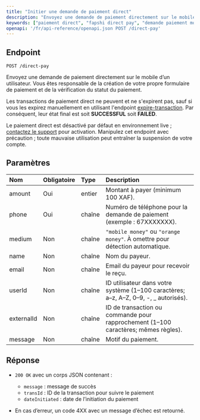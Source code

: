 ---
title: "Initier une demande de paiement direct"
description: "Envoyez une demande de paiement directement sur le mobile d'un utilisateur."
keywords: ["paiement direct", "fapshi direct pay", "demande paiement mobile", "api paiement", "endpoint direct-pay"]
openapi: '/fr/api-reference/openapi.json POST /direct-pay'
---

## Endpoint

`POST /direct-pay`

Envoyez une demande de paiement directement sur le mobile d’un utilisateur. Vous êtes responsable de la création de votre propre formulaire de paiement et de la vérification du statut du paiement.

<Note>Les transactions de paiement direct ne peuvent et ne s'expirent pas, sauf si vous les expirez manuellement en utilisant l'endpoint [expire-transaction](/fr/api-reference/endpoint/expire-transaction). Par conséquent, leur état final est soit **SUCCESSFUL** soit **FAILED**.</Note>

<Warning> Le paiement direct est désactivé par défaut en environnement live ; [contactez le support](https://wa.me/237658610472) pour activation.</Warning>
<Danger>Manipulez cet endpoint avec précaution ; toute mauvaise utilisation peut entraîner la suspension de votre compte.</Danger>

## Paramètres

| Nom        | Obligatoire | Type    | Description                                                                                |
|:-----------|:------------|:--------|:-------------------------------------------------------------------------------------------|
| amount     | Oui         | entier  | Montant à payer (minimum 100 XAF).                                                        |
| phone      | Oui         | chaîne  | Numéro de téléphone pour la demande de paiement (exemple : 67XXXXXXX).                    |
| medium     | Non         | chaîne  | `"mobile money"` ou `"orange money"`. À omettre pour détection automatique.                |
| name       | Non         | chaîne  | Nom du payeur.                                                                            |
| email      | Non         | chaîne  | Email du payeur pour recevoir le reçu.                                                    |
| userId     | Non         | chaîne  | ID utilisateur dans votre système (1–100 caractères; a–z, A–Z, 0–9, -, _ autorisés).     |
| externalId | Non         | chaîne  | ID de transaction ou commande pour rapprochement (1–100 caractères; mêmes règles).        |
| message    | Non         | chaîne  | Motif du paiement.                                                                        |

## Réponse

- `200 OK` avec un corps JSON contenant :  
  - `message` : message de succès  
  - `transId` : ID de la transaction pour suivre le paiement  
  - `dateInitiated` : date de l’initiation du paiement

- En cas d’erreur, un code 4XX avec un message d’échec est retourné.


